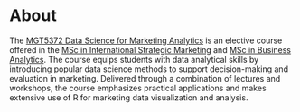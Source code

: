 # About {.unnumbered}

The [MGT5372 Data Science for Marketing Analytics](https://www.gla.ac.uk/coursecatalogue/course/?code=MGT5372) is an elective course offered in the [MSc in International Strategic Marketing](https://www.gla.ac.uk/postgraduate/taught/internationalstrategicmarketing) and [MSc in Business Analytics](https://www.gla.ac.uk/postgraduate/taught/business-analytics). The course equips students with data analytical skills by introducing popular data science methods to support decision-making and evaluation in marketing. Delivered through a combination of lectures and workshops, the course emphasizes practical applications and makes extensive use of R for marketing data visualization and analysis.
